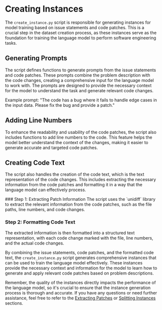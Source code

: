 
# Creating Instances

The `create_instance.py` script is responsible for generating instances for model training based on issue statements and code patches. This is a crucial step in the dataset creation process, as these instances serve as the foundation for training the language model to perform software engineering tasks.

## Generating Prompts

The script defines functions to generate prompts from the issue statements and code patches. These prompts combine the problem description with the code changes, creating a comprehensive input for the language model to work with. The prompts are designed to provide the necessary context for the model to understand the task and generate relevant code changes.

<Callout type="info">
Example prompt:
"The code has a bug where it fails to handle edge cases in the input data. Please fix the bug and provide a patch."
</Callout>

## Adding Line Numbers

To enhance the readability and usability of the code patches, the script also includes functions to add line numbers to the code. This feature helps the model better understand the context of the changes, making it easier to generate accurate and targeted code patches.

## Creating Code Text

The script also handles the creation of the code text, which is the text representation of the code changes. This includes extracting the necessary information from the code patches and formatting it in a way that the language model can effectively process.

<Steps>
### Step 1: Extracting Patch Information
The script uses the `unidiff` library to extract the relevant information from the code patches, such as the file paths, line numbers, and code changes.

### Step 2: Formatting Code Text
The extracted information is then formatted into a structured text representation, with each code change marked with the file, line numbers, and the actual code changes.
</Steps>

By combining the issue statements, code patches, and the formatted code text, the `create_instance.py` script generates comprehensive instances that can be used to train the language model effectively. These instances provide the necessary context and information for the model to learn how to generate and apply relevant code patches based on problem descriptions.

Remember, the quality of the instances directly impacts the performance of the language model, so it's crucial to ensure that the instance generation process is thorough and accurate. If you have any questions or need further assistance, feel free to refer to the [Extracting Patches](/utility-functions/extracting-patches) or [Splitting Instances](/utility-functions/splitting-instances) sections.
